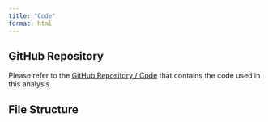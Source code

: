 ```yaml
---
title: "Code"
format: html
---
```




## GitHub Repository

Please refer to the [GitHub Repository / Code](https://github.com/Yuting-Fan-265/5600_time_series) that contains the code used in this analysis.

## File Structure

